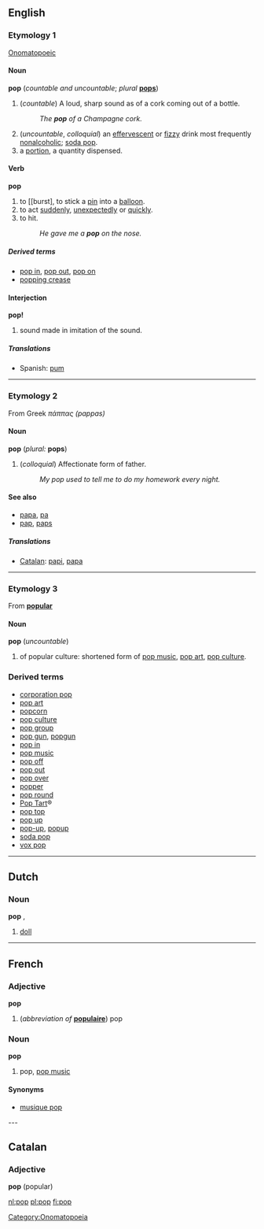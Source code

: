 ==English==

===Etymology 1===
[[Onomatopoeic]]

====Noun====
'''pop''' (''countable and uncountable''; ''plural'' '''[[pops]]''')

# (''countable'') A loud, sharp sound as of a cork coming out of a bottle.
#: ''The '''pop''' of a Champagne cork.''
# (''uncountable'', ''colloquial'') an [[effervescent]] or [[fizzy]] drink most frequently [[nonalcoholic]]; [[soda pop]].
# a [[portion]], a quantity dispensed.

====Verb====
'''pop'''
# to [[burst], to stick a [[pin]] into a [[balloon]].
# to act [[suddenly]], [[unexpectedly]] or [[quickly]].
# to hit.
#: ''He gave me a '''pop''' on the nose.''

=====Derived terms=====
* [[pop in]], [[pop out]], [[pop on]]
* [[popping crease]]

====Interjection====
'''pop!'''
# sound made in imitation of the sound.

=====Translations=====
*Spanish: [[pum]]

----
===Etymology 2===
From Greek ''πάππας (pappas)''

====Noun====
'''pop''' (''plural:'' '''pops''')

# (''colloquial'') Affectionate form of father.
#: ''My pop used to tell me to do my homework every night.''
====See also====
* [[papa]], [[pa]]
* [[pap]], [[paps]]

=====Translations=====
*[[Catalan]]: [[papi]], [[papa]]

----
===Etymology 3===
From '''[[popular]]'''

====Noun====
'''pop''' (''uncountable'')

# of popular culture: shortened form of [[pop music]], [[pop art]], [[pop culture]].

===Derived terms===
*[[corporation pop]]
*[[pop art]]
*[[popcorn]]
*[[pop culture]]
*[[pop group]]
*[[pop gun]], [[popgun]]
*[[pop in]]
*[[pop music]]
*[[pop off]]
*[[pop out]]
*[[pop over]]
*[[popper]]
*[[pop round]]
*[[Pop Tart]]&reg;
*[[pop top]]
*[[pop up]]
*[[pop-up]], [[popup]]
*[[soda pop]]
*[[vox pop]]

----

==Dutch==
===Noun===
'''pop''' {{f}}, {{m}}

#[[doll]]

----
==French==
===Adjective===
'''pop'''

#(''abbreviation of'' '''[[populaire]]''') pop

===Noun===
'''pop''' {{m}}

#pop, [[pop music]]

====Synonyms====
*[[musique pop]]

---
==Catalan==
===Adjective===
'''pop''' (popular)

[[Category:Onomatopoeia]]

[[nl:pop]]
[[pl:pop]]
[[fi:pop]]